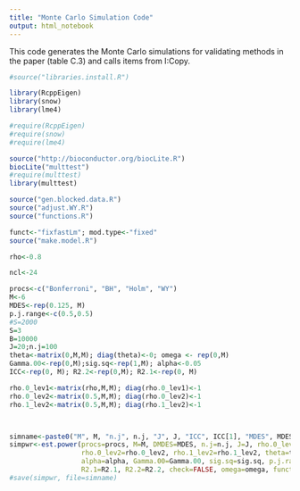 ```yaml
---
title: "Monte Carlo Simulation Code"
output: html_notebook
---
```


This code generates the Monte Carlo simulations for validating methods in the paper (table C.3) and calls items from I:\Multiplicity\Archive\Domino Copy\ECmethods\R.

```r
#source("libraries.install.R")

library(RcppEigen)
library(snow)
library(lme4)

#require(RcppEigen)
#require(snow)
#require(lme4)

source("http://bioconductor.org/biocLite.R")
biocLite("multtest")
#require(multtest)
library(multtest)

source("gen.blocked.data.R")
source("adjust.WY.R")
source("functions.R")

funct<-"fixfastLm"; mod.type<-"fixed"
source("make.model.R")

rho<-0.8

ncl<-24

procs<-c("Bonferroni", "BH", "Holm", "WY") 
M<-6
MDES<-rep(0.125, M)
p.j.range<-c(0.5,0.5)
#S=2000
S=3
B=10000
J=20;n.j=100
theta<-matrix(0,M,M); diag(theta)<-0; omega <- rep(0,M)
Gamma.00<-rep(0,M);sig.sq<-rep(1,M); alpha<-0.05
ICC<-rep(0, M); R2.2<-rep(0,M); R2.1<-rep(0, M)

rho.0_lev1<-matrix(rho,M,M); diag(rho.0_lev1)<-1 
rho.0_lev2<-matrix(0.5,M,M); diag(rho.0_lev2)<-1
rho.1_lev2<-matrix(0.5,M,M); diag(rho.1_lev2)<-1



simname<-paste0("M", M, "n.j", n.j, "J", J, "ICC", ICC[1], "MDES", MDES[1], "rho", rho, "_S", S, "B", B, "_R2.1", R2.1[1],"_R2.2",R2.2[1], mod.type, "_sim.Rda")
simpwr<-est.power(procs=procs, M=M, DMDES=MDES, n.j=n.j, J=J, rho.0_lev1=rho.0_lev1, 
                  rho.0_lev2=rho.0_lev2, rho.1_lev2=rho.1_lev2, theta=theta, ICC=ICC, 
                  alpha=alpha, Gamma.00=Gamma.00, sig.sq=sig.sq, p.j.range=p.j.range, 
                  R2.1=R2.1, R2.2=R2.2, check=FALSE, omega=omega, funct=mod.type, S=S, ncl=ncl, B=B,maxT=FALSE)
#save(simpwr, file=simname)


```
